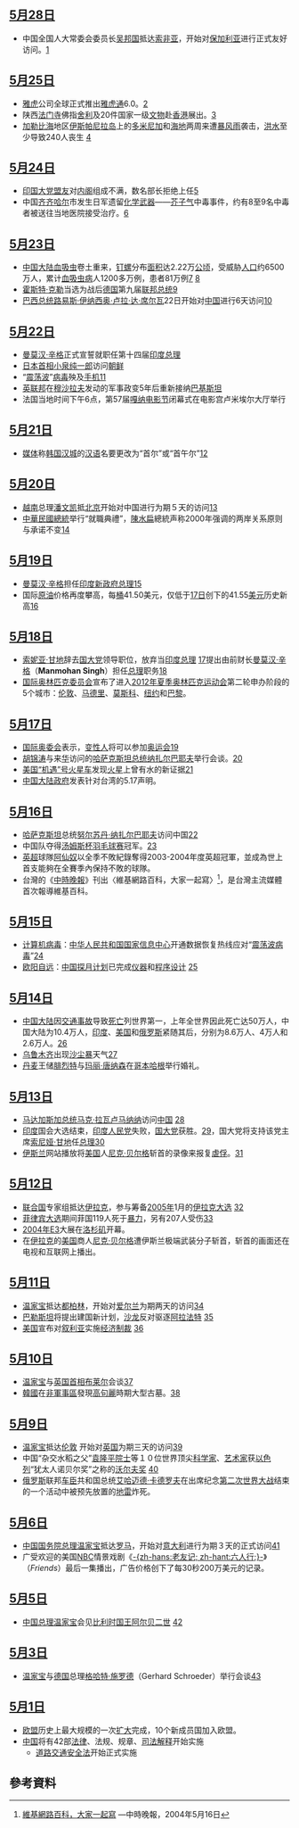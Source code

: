 {{refimprove|time=2011-01-09T13:47:56+00:00}}
{{monthInNews|2004|5}}

== [[5月28日|5月28日]] ==
*中国全国人大常委会委员长[[吴邦国|吴邦国]]抵达[[索非亚|索非亚]]，开始对[[保加利亚|保加利亚]]进行正式友好访问。[http://news.xinhuanet.com/world/2004-05/28/content_1496624.htm]{{Wayback|url=http://news.xinhuanet.com/world/2004-05/28/content_1496624.htm |date=20040701122205 }}

== [[5月25日|5月25日]] ==
*[[雅虎|雅虎]]公司全球正式推出[[雅虎通|雅虎通]]6.0。[http://news.xinhuanet.com/it/2004-05/25/content_1488899.htm]{{Wayback|url=http://news.xinhuanet.com/it/2004-05/25/content_1488899.htm |date=20040612085652 }}
*陕西[[法门寺|法门寺]]佛指[[舍利|舍利]]及20件国家一级[[文物|文物]]赴[[香港|香港]]展出。[http://news.xinhuanet.com/photo/2004-05/25/content_1490140.htm]{{Wayback|url=http://news.xinhuanet.com/photo/2004-05/25/content_1490140.htm |date=20040831200111 }}
*[[加勒比海|加勒比海]]地区[[伊斯帕尼拉岛|伊斯帕尼拉岛]]上的[[多米尼加|多米尼加]]和[[海地|海地]]两周来遭[[暴风雨|暴风雨]]袭击，[[洪水|洪水]]至少导致240人丧生 [http://www.chinanews.com/news/2004year/2004-05-26/26/440812.shtml]{{Wayback|url=http://www.chinanews.com/news/2004year/2004-05-26/26/440812.shtml |date=20040911085113 }}

== [[5月24日|5月24日]] ==
*[[印度国大党|印国大党]][[盟友|盟友]]对[[内阁|内阁]]组成不满，数名部长拒绝上任[http://www.chinanews.com.cn/news/2004year/2004-05-24/26/440185.shtml]{{Wayback|url=http://www.chinanews.com.cn/news/2004year/2004-05-24/26/440185.shtml |date=20040911084738 }}
*中国[[齐齐哈尔|齐齐哈尔]]市发生日军遗留[[化学武器|化学武器]]——[[芥子气|芥子气]]中毒事件，约有8至9名中毒者被送往当地医院接受治疗。[http://news.xinhuanet.com/newscenter/2004-05/25/content_1489220.htm]{{Wayback|url=http://news.xinhuanet.com/newscenter/2004-05/25/content_1489220.htm |date=20040602195803 }}

== [[5月23日|5月23日]] ==
*[[中国大陆|中国大陆]][[血吸虫|血吸虫]]卷土重来，[[钉螺|钉螺]]分布[[面积|面积]]达2.22万[[公顷|公顷]]，受威胁[[人口|人口]]约6500万人，累计[[血吸虫病|血吸虫病]]人1200多万例，患者81万例[http://xwgl.rednet.com.cn/show.asp?id=475992]{{dead link|date=十一月 2017 |bot=InternetArchiveBot }} [https://web.archive.org/web/20041121163759/http://xwgl.rednet.com.cn/show.asp?id=476740]
*[[霍斯特·克勒|霍斯特·克勒]]当选为战后[[德国|德国]]第九届[[德国联邦总统|联邦总统]][http://news.xinhuanet.com/world/2004-05/23/content_1485702.htm]{{Wayback|url=http://news.xinhuanet.com/world/2004-05/23/content_1485702.htm |date=20040602211054 }}
*[[巴西|巴西]][[巴西总统|总统]][[路易斯·伊纳西奥·卢拉·达·席尔瓦|路易斯·伊纳西奥·卢拉·达·席尔瓦]]22日开始对[[中国|中国]]进行6天访问[http://www.chinanews.com/news/2004year/2004-05-23/26/439613.shtml]{{Wayback|url=http://www.chinanews.com/news/2004year/2004-05-23/26/439613.shtml |date=20040911085112 }}

== [[5月22日|5月22日]] ==
*[[曼莫汉·辛格|曼莫汉·辛格]]正式宣誓就职任第十四届[[印度总理|印度总理]]
*[[日本首相|日本首相]][[小泉纯一郎|小泉纯一郎]]访问[[朝鲜民主主义人民共和国|朝鲜]]
*“[[震荡波病毒|震荡波]]”[[计算机病毒|病毒]]殃及[[手机|手机]][http://news.xinhuanet.com/newscenter/2004-05/22/content_1484075.htm]{{Wayback|url=http://news.xinhuanet.com/newscenter/2004-05/22/content_1484075.htm |date=20040607055913 }}
*[[英联邦|英联邦]]在[[穆沙拉夫|穆沙拉夫]]发动的军事政变5年后重新接纳[[巴基斯坦|巴基斯坦]]
*法国当地时间下午6点，第57届[[嘎纳电影节|嘎纳电影节]]闭幕式在电影宫卢米埃尔大厅举行

== [[5月21日|5月21日]] ==
*[[媒体|媒体]]称[[韩国|韩国]][[汉城|汉城]]的[[汉语|汉语]]名要更改为“首尔”或“首午尔”[http://www.chinanews.com.cn/news/2004year/2004-05-21/26/439342.shtml]{{Wayback|url=http://www.chinanews.com.cn/news/2004year/2004-05-21/26/439342.shtml |date=20040814093143 }}

== [[5月20日|5月20日]] ==
*[[越南|越南]]总理[[潘文凯|潘文凯]]抵[[北京|北京]]开始对中国进行为期５天的访问[https://web.archive.org/web/20041129175901/http://news3.xinhuanet.com/newscenter/2004-05/20/content_1481098.htm]
*[[中華民國總統|中華民國總統]]举行“就職典禮”，[[陳水扁|陳水扁]]總統声称2000年强调的两岸关系原则与承诺不变[http://www.chinanews.com/news/2004year/2004-05-20/26/438652.shtml]{{Wayback|url=http://www.chinanews.com/news/2004year/2004-05-20/26/438652.shtml |date=20040911085103 }}

== [[5月19日|5月19日]] ==
*[[曼莫汉·辛格|曼莫汉·辛格]]担任[[印度|印度]][[印度总理|新政府总理]][http://www.chinanews.com/news/2004year/2004-05-19/26/438412.shtml]{{Wayback|url=http://www.chinanews.com/news/2004year/2004-05-19/26/438412.shtml |date=20040911085051 }}
*国际[[原油|原油]]价格再度攀高，每[[桶_(单位)|桶]]41.50美元，仅低于[[5月17日|17日]]创下的41.55[[美元|美元]]历史新高[http://www.chinanews.com/news/2004year/2004-05-20/26/438607.shtml]{{Wayback|url=http://www.chinanews.com/news/2004year/2004-05-20/26/438607.shtml |date=20040911085056 }}

== [[5月18日|5月18日]] ==
*[[索妮亚·甘地|索妮亚·甘地]]辞去[[印度国大党|国大党]]领导职位，放弃当[[印度总理|印度总理]] [http://www.chinanews.com.cn/news/2004year/2004-05-18/26/437892.shtml]{{Wayback|url=http://www.chinanews.com.cn/news/2004year/2004-05-18/26/437892.shtml |date=20040605041121 }}提出由前财长[[曼莫汉·辛格|曼莫汉·辛格]]（'''Manmohan Singh'''）担任[[总理|总理]]职务[http://www.chinanews.com.cn/news/2004year/2004-05-18/26/437909.shtml]{{Wayback|url=http://www.chinanews.com.cn/news/2004year/2004-05-18/26/437909.shtml |date=20040606220756 }}
*[[国际奥林匹克委员会|国际奥林匹克委员会]]宣布了进入[[2012年夏季奥林匹克运动会|2012年夏季奥林匹克运动会]]第二轮申办阶段的5个城市：[[伦敦|伦敦]]、[[马德里|马德里]]、[[莫斯科|莫斯科]]、[[纽约|纽约]]和[[巴黎|巴黎]]。

== [[5月17日|5月17日]] ==
*[[国际奥委会|国际奥委会]]表示，[[变性人|变性人]]将可以参加[[奥运会|奥运会]][http://www.chinanews.com.cn/news/2004year/2004-05-18/26/437753.shtml]{{Wayback|url=http://www.chinanews.com.cn/news/2004year/2004-05-18/26/437753.shtml |date=20040609184557 }}
*[[胡锦涛|胡锦涛]]与来[[中国|华]]访问的[[哈萨克斯坦|哈萨克斯坦]][[总统|总统]][[努尔苏丹·纳扎尔巴耶夫|纳扎尔巴耶夫]]举行会谈。[http://www.chinanews.com.cn/news/2004year/2004-05-17/26/437390.shtml]{{Wayback|url=http://www.chinanews.com.cn/news/2004year/2004-05-17/26/437390.shtml |date=20040611140611 }}
*[[美国|美国]][[机遇号火星车|“机遇”号火星车]]发现[[火星|火星]]上曾有水的新证据[http://www.chinanews.com.cn/news/2004year/2004-05-18/26/437613.shtml]{{Wayback|url=http://www.chinanews.com.cn/news/2004year/2004-05-18/26/437613.shtml |date=20040901070716 }}
*[[中国大陆政府|中国大陆政府]]发表针对台湾的5.17声明。

== [[5月16日|5月16日]] ==
*[[哈萨克斯坦|哈萨克斯坦]]总统[[努尔苏丹·纳扎尔巴耶夫|努尔苏丹·纳扎尔巴耶夫]]访问中国[http://www.chinanews.com.cn/n/2004-05-11/26/435076.shtml]{{Wayback|url=http://www.chinanews.com.cn/n/2004-05-11/26/435076.shtml |date=20040611142111 }}
*中国队夺得[[汤姆斯杯羽毛球赛|汤姆斯杯羽毛球赛]]冠军。[http://news.xinhuanet.com/sports/2004-05/17/content_1472624.htm]{{Wayback|url=http://news.xinhuanet.com/sports/2004-05/17/content_1472624.htm |date=20040704063046 }}
*[[英超|英超]]球隊[[阿仙奴|阿仙奴]]以全季不敗紀錄奪得2003-2004年度英超冠軍，並成為世上首支能夠在全賽季內保持不敗的球隊。
*台灣的《[[中時晚報|中時晚報]]》刊出〈維基網路百科，大家一起寫〉<ref>[http://www.richyli.com/report/2004_05_16_wikipedia.htm 維基網路百科，大家一起寫] {{Wayback|url=http://www.richyli.com/report/2004_05_16_wikipedia.htm |date=20040528210718 }}—中時晚報，2004年5月16日</ref>，是台灣主流媒體首次報導維基百科。
== [[5月15日|5月15日]] ==
*[[计算机病毒|计算机病毒]]：[[中华人民共和国|中华人民共和国]][[国家信息中心|国家信息中心]]开通数据恢复热线应对“[[震荡波病毒|震荡波病毒]]”[http://news.xinhuanet.com/st/2004-05/15/content_1471167.htm]{{Wayback|url=http://news.xinhuanet.com/st/2004-05/15/content_1471167.htm |date=20040620105458 }}
*[[欧阳自远|欧阳自远]]：[[中国探月计划|中国探月计划]]已完成[[仪器|仪器]]和[[程序设计|程序设计]] [http://www.chinanews.com.cn/news/2004year/2004-05-16/26/436929.shtml]{{Wayback|url=http://www.chinanews.com.cn/news/2004year/2004-05-16/26/436929.shtml |date=20040710121120 }}

== [[5月14日|5月14日]] ==
*[[中华人民共和国|中国大陆]]因[[交通事故|交通事故]]导致[[死亡|死亡]]列世界第一，上年全世界因此死亡达50万人，中国大陆为10.4万人，[[印度|印度]]、[[美国|美国]]和[[俄罗斯|俄罗斯]]紧随其后，分别为8.6万人、4万人和2.6万人。[http://www.chinanews.com.cn/news/2004year/2004-05-14/26/436366.shtml]{{Wayback|url=http://www.chinanews.com.cn/news/2004year/2004-05-14/26/436366.shtml |date=20040911084727 }}
*[[乌鲁木齐|乌鲁木齐]]出现[[沙尘暴|沙尘暴]]天气[http://www.chinanews.com.cn/news/2004year/2004-05-14/26/436535.shtml]{{Wayback|url=http://www.chinanews.com.cn/news/2004year/2004-05-14/26/436535.shtml |date=20040604070356 }}
* [[丹麦|丹麦]]王储[[腓烈特王储_(丹麦)|腓烈特]]与[[玛丽·唐纳森|玛丽·唐纳森]]在[[哥本哈根|哥本哈根]]举行婚礼。

== [[5月13日|5月13日]] ==
*[[马达加斯加|马达加斯加]][[总统|总统]][[马克·拉瓦卢马纳纳|马克·拉瓦卢马纳纳]]访问[[中国|中国]] [http://www.chinanews.com.cn/n/2004-05-13/26/436087.shtml]{{Wayback|url=http://www.chinanews.com.cn/n/2004-05-13/26/436087.shtml |date=20040610072743 }}
*[[印度|印度]]国会大选结束，[[印度人民党|印度人民党]]失败，[[印度国大党|国大党]]获胜。[http://www.chinanews.com.cn/n/2004-05-13/26/436097.shtml]{{Wayback|url=http://www.chinanews.com.cn/n/2004-05-13/26/436097.shtml |date=20040911082930 }}，国大党将支持该党主席[[索尼娅·甘地|索尼娅·甘地]]任[[印度总理|总理]][http://www.cctv.com/news/world/20040513/102395.shtml]{{Wayback|url=http://www.cctv.com/news/world/20040513/102395.shtml |date=20040630152229 }}
*[[伊斯兰|伊斯兰]]网站播放将[[美国|美国]]人[[尼克·贝尔格|尼克·贝尔格]]斩首的录像来报复[[美英联军虐待伊拉克战俘事件|虐俘]]。[http://news.qq.com/a/20040512/000071.htm]{{Wayback|url=http://news.qq.com/a/20040512/000071.htm |date=20040604214837 }}

== [[5月12日|5月12日]] ==
*[[联合国|联合国]]专家组抵达[[伊拉克|伊拉克]]，参与筹备[[2005年|2005年]]1月的[[2005年伊拉克大选|伊拉克大选]] [http://www.chinanews.com.cn/n/2004-05-13/26/435829.shtml]{{Wayback|url=http://www.chinanews.com.cn/n/2004-05-13/26/435829.shtml |date=20041209112352 }} 
*[[2004年菲律宾大选|菲律宾大选]]期间菲国119人死于[[暴力|暴力]]，另有207人受伤[http://www.chinanews.com.cn/n/2004-05-13/26/435765.shtml]{{Wayback|url=http://www.chinanews.com.cn/n/2004-05-13/26/435765.shtml |date=20040911083632 }}
*[[2004年|2004年]][[E3电子娱乐展|E3]]大展在[[洛杉矶|洛杉矶]]开幕。
* 在[[伊拉克|伊拉克]]的[[美国|美国]]商人[[尼克·贝尔格|尼克·贝尔格]]遭伊斯兰极端武装分子斩首，斩首的画面还在电视和互联网上播出。

== [[5月11日|5月11日]] ==
*[[温家宝|温家宝]]抵达[[都柏林|都柏林]]，开始对[[爱尔兰|爱尔兰]]为期两天的访问[http://www.chinanews.com.cn/n/2004-05-12/26/435135.shtml]{{Wayback|url=http://www.chinanews.com.cn/n/2004-05-12/26/435135.shtml |date=20040606150305 }}
*[[巴勒斯坦|巴勒斯坦]]将提出建国新计划，[[沙龙|沙龙]]反对驱逐[[阿拉法特|阿拉法特]] [http://www.chinanews.com.cn/n/2004-05-12/26/435208.shtml]{{Wayback|url=http://www.chinanews.com.cn/n/2004-05-12/26/435208.shtml |date=20040709171434 }}
*[[美国|美国]]宣布对[[叙利亚|叙利亚]]实施[[经济制裁|经济制裁]] [http://www.chinanews.com.cn/n/2004-05-12/26/435132.shtml]{{Wayback|url=http://www.chinanews.com.cn/n/2004-05-12/26/435132.shtml |date=20040911083620 }}

== [[5月10日|5月10日]] ==
*[[温家宝|温家宝]]与[[英国首相|英国首相]][[布莱尔|布莱尔]]会谈[http://www.zaobao.com/gj/zg007_100504.html]{{Wayback|url=http://www.zaobao.com/gj/zg007_100504.html |date=20190821165021 }}
*[[大韓民國|韓國]]在[[共同警備區|非軍事區]]發現[[高句麗|高句麗]]時期大型古墓。[https://web.archive.org/web/20040629164240/http://china.donga.com/big/srv/service.php3?biid=2004051184108]

== [[5月9日|5月9日]] ==
*[[温家宝|温家宝]]抵达[[伦敦|伦敦]] 开始对[[英国|英国]]为期三天的访问[http://www.chinanews.com.cn/n/2004-05-09/26/434219.html]{{Wayback|url=http://www.chinanews.com.cn/n/2004-05-09/26/434219.html |date=20040512222646 }}
*中国“杂交水稻之父”[[袁隆平|袁隆平]][[中国工程院院士|院士]]等１０位世界顶尖[[科学家|科学家]]、[[艺术家|艺术家]]获[[以色列|以色列]]“犹太人诺贝尔奖”之称的[[沃尔夫奖|沃尔夫奖]] [https://web.archive.org/web/20040519004859/http://news3.xinhuanet.com/world/2004-05/10/content_1459783.htm]
* [[俄罗斯|俄罗斯]]联邦[[车臣|车臣]]共和国总统[[艾哈迈德·卡德罗夫|艾哈迈德·卡德罗夫]]在出席纪念[[第二次世界大战|第二次世界大战]]结束的一个活动中被预先放置的[[地雷|地雷]]炸死。

== [[5月6日|5月6日]] ==
*[[中华人民共和国|中国]][[中华人民共和国国务院|国务院]][[中华人民共和国国务院总理|总理]][[温家宝|温家宝]]抵达[[罗马|罗马]]，开始对[[意大利|意大利]]进行为期３天的正式访问[http://news.xinhuanet.com/world/2004-05/07/content_1454907.htm]{{Wayback|url=http://news.xinhuanet.com/world/2004-05/07/content_1454907.htm |date=20040706234844 }} 
*广受欢迎的美国[[NBC|NBC]]情景戏剧《[[老友记|-{zh-hans:老友记; zh-hant:六人行;}-]]》（''Friends''）最后一集播出，广告价格创下了每30秒200万美元的记录。

== [[5月5日|5月5日]] ==
*[[中华人民共和国|中国]][[中华人民共和国国务院总理|总理]][[温家宝|温家宝]]会见[[比利时|比利时]][[国王|国王]][[阿尔贝二世_(比利时)|阿尔贝二世]] [http://www.chinanews.com.cn/n/2004-05-06/26/433189.html]{{Wayback|url=http://www.chinanews.com.cn/n/2004-05-06/26/433189.html |date=20040509101159 }}

== [[5月3日|5月3日]] ==
*[[温家宝|温家宝]]与[[德国|德国]]总理[[格哈特·施罗德|格哈特·施罗德]]（Gerhard Schroeder）举行会谈[http://www.chinanews.com.cn/n/2004-05-04/26/432661.html]{{Wayback|url=http://www.chinanews.com.cn/n/2004-05-04/26/432661.html |date=20040608021645 }}

== [[5月1日|5月1日]] ==
* [[欧盟|欧盟]]历史上最大规模的一次[[欧盟扩大|扩大]]完成，10个新成员国加入欧盟。
*[[中国|中国]]将有42部[[法律|法律]]、法规、规章、[[司法解释|司法解释]]开始实施
**[[中华人民共和国道路交通安全法|道路交通安全法]]开始正式实施

==參考資料==
{{reflist}}

{{各月大事记}}